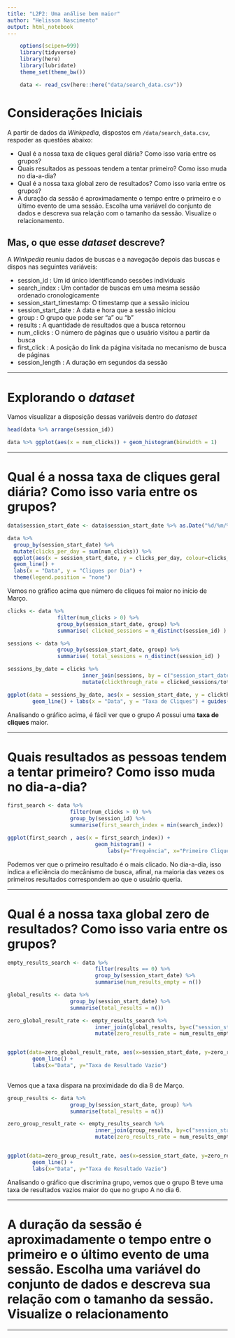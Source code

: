```yaml
---
title: "L2P2: Uma análise bem maior"
author: "Helisson Nascimento"
output: html_notebook
---
```


```r
    options(scipen=999)
    library(tidyverse)
    library(here)
    library(lubridate)
    theme_set(theme_bw())

    data <- read_csv(here::here("data/search_data.csv"))
```

# Considerações Iniciais

A partir de dados da _Winkpedia_, dispostos em `/data/search_data.csv`, respoder as questões abaixo:

* Qual é a nossa taxa de cliques geral diária? Como isso varia entre os grupos?
* Quais resultados as pessoas tendem a tentar primeiro? Como isso muda no dia-a-dia?
* Qual é a nossa taxa global zero de resultados? Como isso varia entre os grupos?
* A duração da sessão é aproximadamente o tempo entre o primeiro e o último evento de uma sessão. Escolha uma variável do conjunto de dados e descreva sua relação com o tamanho da sessão. Visualize o relacionamento.

## Mas, o que esse _dataset_ descreve?

A _Winkpedia_ reuniu dados de buscas e a navegação depois das buscas e dispos nas seguintes variáveis:

* session_id : Um id único identificando sessões individuais
* search_index : Um contador de buscas em uma mesma sessão ordenado cronologicamente
* session_start_timestamp: O timestamp que a sessão iniciou
* session_start_date : A data e hora que a sessão iniciou
* group : O grupo que pode ser "a" ou "b"
* results : A quantidade de resultados que a busca retornou
* num_clicks : O número de páginas que o usuário visitou a partir da busca
* first_click : A posição do link da página visitada no mecanismo de busca de páginas
* session_length : A duração em segundos da sessão

---

# Explorando o _dataset_

Vamos visualizar a disposição dessas variáveis dentro do _dataset_

```r

head(data %>% arrange(session_id))

```

```r

data %>% ggplot(aes(x = num_clicks)) + geom_histogram(binwidth = 1) 

```

---

# Qual é a nossa taxa de cliques geral diária? Como isso varia entre os grupos?

```r

data$session_start_date <- data$session_start_date %>% as.Date("%d/%m/%Y")

```

```r

data %>%
  group_by(session_start_date) %>%
  mutate(clicks_per_day = sum(num_clicks)) %>%
  ggplot(aes(x = session_start_date, y = clicks_per_day, colour=clicks_per_day)) +
  geom_line() +
  labs(x = "Data", y = "Cliques por Dia") +
  theme(legend.position = "none")

```

Vemos no gráfico acima que número de cliques foi maior no início de Março.

```r
clicks <- data %>% 
                filter(num_clicks > 0) %>% 
                group_by(session_start_date, group) %>% 
                summarise( clicked_sessions = n_distinct(session_id) )

sessions <- data %>%
                group_by(session_start_date, group) %>% 
                summarise( total_sessions = n_distinct(session_id) )

sessions_by_date = clicks %>% 
                        inner_join(sessions, by = c("session_start_date", "group")) %>%
                        mutate(clickthrough_rate = clicked_sessions/total_sessions)

ggplot(data = sessions_by_date, aes(x = session_start_date, y = clickthrough_rate, group = group, color = group)) +
        geom_line() + labs(x = "Data", y = "Taxa de Cliques") + guides(color = guide_legend("Grupos"))
```

Analisando o gráfico acima, é fácil ver que o grupo _A_ possui uma __taxa de cliques__ maior.

---

# Quais resultados as pessoas tendem a tentar primeiro? Como isso muda no dia-a-dia?

```r

first_search <- data %>%
                    filter(num_clicks > 0) %>%
                    group_by(session_id) %>% 
                    summarise(first_search_index = min(search_index))

ggplot(first_search , aes(x = first_search_index)) + 
                            geom_histogram() + 
                                labs(y="Frequência", x="Primeiro Clique para Buscar")

```

Podemos ver que o primeiro resultado é o mais clicado. No dia-a-dia, isso indica a eficiência do mecânismo de busca, afinal, na maioria das vezes os primeiros resultados correspondem ao que o usuário queria.

---

# Qual é a nossa taxa global zero de resultados? Como isso varia entre os grupos?

```r

empty_results_search <- data %>% 
                            filter(results == 0) %>% 
                            group_by(session_start_date) %>% 
                            summarise(num_results_empty = n())

global_results <- data %>%
                    group_by(session_start_date) %>%
                    summarise(total_results = n())

zero_global_result_rate <- empty_results_search %>%
                            inner_join(global_results, by=c("session_start_date")) %>%
                            mutate(zero_results_rate = num_results_empty/total_results)


ggplot(data=zero_global_result_rate, aes(x=session_start_date, y=zero_results_rate)) + 
        geom_line() + 
        labs(x="Data", y="Taxa de Resultado Vazio")
                    

```

Vemos que a taxa dispara na proximidade do dia 8 de Março.

```r


group_results <- data %>%
                    group_by(session_start_date, group) %>%
                    summarise(total_results = n())

zero_group_result_rate <- empty_results_search %>%
                            inner_join(group_results, by=c("session_start_date", "group")) %>%
                            mutate(zero_results_rate = num_results_empty/total_results)


ggplot(data=zero_group_result_rate, aes(x=session_start_date, y=zero_results_rate, group=group, color=group)) + 
        geom_line() + 
        labs(x="Data", y="Taxa de Resultado Vazio")


```

Analisando o gráfico que discrimina grupo, vemos que o grupo B teve uma taxa de resultados vazios maior do que no grupo A no dia 6.

---

# A duração da sessão é aproximadamente o tempo entre o primeiro e o último evento de uma sessão. Escolha uma variável do conjunto de dados e descreva sua relação com o tamanho da sessão. Visualize o relacionamento



---

